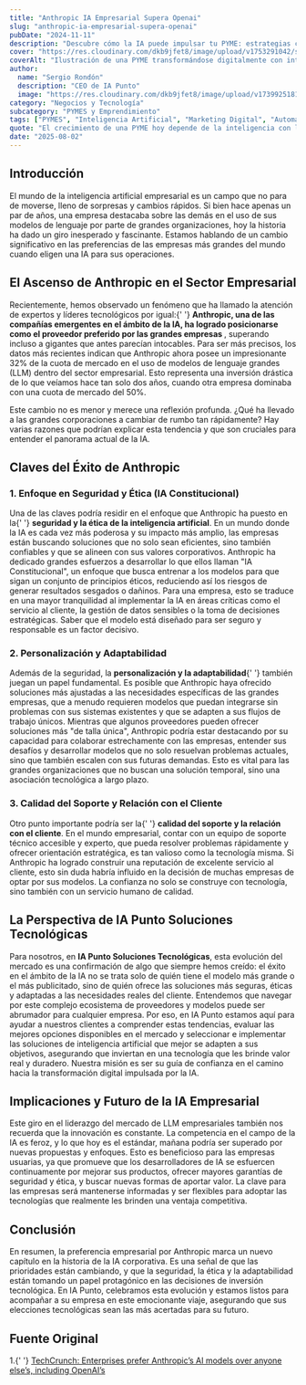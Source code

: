 ```yaml
---
title: "Anthropic IA Empresarial Supera Openai"
slug: "anthropic-ia-empresarial-supera-openai"
pubDate: "2024-11-11"
description: "Descubre cómo la IA puede impulsar tu PYME: estrategias concretas de marketing, automatización y datos para aumentar ventas."
cover: "https://res.cloudinary.com/dkb9jfet8/image/upload/v1753291042/small-business_kk56r6.jpg"
coverAlt: "Ilustración de una PYME transformándose digitalmente con inteligencia artificial."
author:
  name: "Sergio Rondón"
  description: "CEO de IA Punto"
  image: "https://res.cloudinary.com/dkb9jfet8/image/upload/v1739925181/sergio_gdcaeh.png"
category: "Negocios y Tecnología"
subcategory: "PYMES y Emprendimiento"
tags: ["PYMES", "Inteligencia Artificial", "Marketing Digital", "Automatización", "Ventas"]
quote: "El crecimiento de una PYME hoy depende de la inteligencia con la que se aplican datos, IA y estrategia. — Sergio Rondón"
date: "2025-08-02"
---
```




<h2 id="introduccion">Introducción</h2>

<p>
  El mundo de la inteligencia artificial empresarial es un campo que no para de
  moverse, lleno de sorpresas y cambios rápidos. Si bien hace apenas un par de
  años, una empresa destacaba sobre las demás en el uso de sus modelos de
  lenguaje por parte de grandes organizaciones, hoy la historia ha dado un giro
  inesperado y fascinante. Estamos hablando de un cambio significativo en las
  preferencias de las empresas más grandes del mundo cuando eligen una IA para
  sus operaciones.
</p>

<h2 id="el-ascenso-de-anthropic-en-el-sector-empresarial">
  El Ascenso de Anthropic en el Sector Empresarial
</h2>

<p>
  Recientemente, hemos observado un fenómeno que ha llamado la atención de
  expertos y líderes tecnológicos por igual:{' '}
  <strong>
    Anthropic, una de las compañías emergentes en el ámbito de la IA, ha logrado
    posicionarse como el proveedor preferido por las grandes empresas
  </strong>
  , superando incluso a gigantes que antes parecían intocables. Para ser más
  precisos, los datos más recientes indican que Anthropic ahora posee un
  impresionante 32% de la cuota de mercado en el uso de modelos de lenguaje
  grandes (LLM) dentro del sector empresarial. Esto representa una inversión
  drástica de lo que veíamos hace tan solo dos años, cuando otra empresa
  dominaba con una cuota de mercado del 50%.
</p>

<p>
  Este cambio no es menor y merece una reflexión profunda. ¿Qué ha llevado a las
  grandes corporaciones a cambiar de rumbo tan rápidamente? Hay varias razones
  que podrían explicar esta tendencia y que son cruciales para entender el
  panorama actual de la IA.
</p>

<h2 id="claves-del-exito-de-anthropic">Claves del Éxito de Anthropic</h2>

<h3 id="1-enfoque-en-seguridad-y-etica-ia-constitucional">
  1. Enfoque en Seguridad y Ética (IA Constitucional)
</h3>

<p>
  Una de las claves podría residir en el enfoque que Anthropic ha puesto en la{' '}
  <strong>seguridad y la ética de la inteligencia artificial</strong>. En un
  mundo donde la IA es cada vez más poderosa y su impacto más amplio, las
  empresas están buscando soluciones que no solo sean eficientes, sino también
  confiables y que se alineen con sus valores corporativos. Anthropic ha
  dedicado grandes esfuerzos a desarrollar lo que ellos llaman "IA
  Constitucional", un enfoque que busca entrenar a los modelos para que sigan un
  conjunto de principios éticos, reduciendo así los riesgos de generar
  resultados sesgados o dañinos. Para una empresa, esto se traduce en una mayor
  tranquilidad al implementar la IA en áreas críticas como el servicio al
  cliente, la gestión de datos sensibles o la toma de decisiones estratégicas.
  Saber que el modelo está diseñado para ser seguro y responsable es un factor
  decisivo.
</p>

<h3 id="2-personalizacion-y-adaptabilidad">
  2. Personalización y Adaptabilidad
</h3>

<p>
  Además de la seguridad, la <strong>personalización y la adaptabilidad</strong>{' '}
  también juegan un papel fundamental. Es posible que Anthropic haya ofrecido
  soluciones más ajustadas a las necesidades específicas de las grandes
  empresas, que a menudo requieren modelos que puedan integrarse sin problemas
  con sus sistemas existentes y que se adapten a sus flujos de trabajo únicos.
  Mientras que algunos proveedores pueden ofrecer soluciones más "de talla
  única", Anthropic podría estar destacando por su capacidad para colaborar
  estrechamente con las empresas, entender sus desafíos y desarrollar modelos
  que no solo resuelvan problemas actuales, sino que también escalen con sus
  futuras demandas. Esto es vital para las grandes organizaciones que no buscan
  una solución temporal, sino una asociación tecnológica a largo plazo.
</p>

<h3 id="3-calidad-del-soporte-y-relacion-con-el-cliente">
  3. Calidad del Soporte y Relación con el Cliente
</h3>

<p>
  Otro punto importante podría ser la{' '}
  <strong>calidad del soporte y la relación con el cliente</strong>. En el mundo
  empresarial, contar con un equipo de soporte técnico accesible y experto, que
  pueda resolver problemas rápidamente y ofrecer orientación estratégica, es tan
  valioso como la tecnología misma. Si Anthropic ha logrado construir una
  reputación de excelente servicio al cliente, esto sin duda habría influido en
  la decisión de muchas empresas de optar por sus modelos. La confianza no solo
  se construye con tecnología, sino también con un servicio humano de calidad.
</p>

<h2 id="la-perspectiva-de-ia-punto-soluciones-tecnologicas">
  La Perspectiva de IA Punto Soluciones Tecnológicas
</h2>

<p>
  Para nosotros, en <strong>IA Punto Soluciones Tecnológicas</strong>, esta
  evolución del mercado es una confirmación de algo que siempre hemos creído: el
  éxito en el ámbito de la IA no se trata solo de quién tiene el modelo más
  grande o el más publicitado, sino de quién ofrece las soluciones más seguras,
  éticas y adaptadas a las necesidades reales del cliente. Entendemos que
  navegar por este complejo ecosistema de proveedores y modelos puede ser
  abrumador para cualquier empresa. Por eso, en IA Punto estamos aquí para
  ayudar a nuestros clientes a comprender estas tendencias, evaluar las mejores
  opciones disponibles en el mercado y seleccionar e implementar las soluciones
  de inteligencia artificial que mejor se adapten a sus objetivos, asegurando
  que inviertan en una tecnología que les brinde valor real y duradero. Nuestra
  misión es ser su guía de confianza en el camino hacia la transformación
  digital impulsada por la IA.
</p>

<h2 id="implicaciones-y-futuro-de-la-ia-empresarial">
  Implicaciones y Futuro de la IA Empresarial
</h2>

<p>
  Este giro en el liderazgo del mercado de LLM empresariales también nos
  recuerda que la innovación es constante. La competencia en el campo de la IA
  es feroz, y lo que hoy es el estándar, mañana podría ser superado por nuevas
  propuestas y enfoques. Esto es beneficioso para las empresas usuarias, ya que
  promueve que los desarrolladores de IA se esfuercen continuamente por mejorar
  sus productos, ofrecer mayores garantías de seguridad y ética, y buscar nuevas
  formas de aportar valor. La clave para las empresas será mantenerse informadas
  y ser flexibles para adoptar las tecnologías que realmente les brinden una
  ventaja competitiva.
</p>

<h2 id="conclusion">Conclusión</h2>

<p>
  En resumen, la preferencia empresarial por Anthropic marca un nuevo capítulo
  en la historia de la IA corporativa. Es una señal de que las prioridades están
  cambiando, y que la seguridad, la ética y la adaptabilidad están tomando un
  papel protagónico en las decisiones de inversión tecnológica. En IA Punto,
  celebramos esta evolución y estamos listos para acompañar a su empresa en este
  emocionante viaje, asegurando que sus elecciones tecnológicas sean las más
  acertadas para su futuro.
</p>

<h2 id="fuente-original">Fuente Original</h2>

<p>
  1.{' '}
  <a
    href="https://techcrunch.com/2025/07/31/enterprises-prefer-anthropics-ai-models-over-anyone-elses-including-openais/"
    target="_blank"
    rel="noopener noreferrer"
  >
    TechCrunch: Enterprises prefer Anthropic’s AI models over anyone else’s,
    including OpenAI’s
  </a>
</p>
